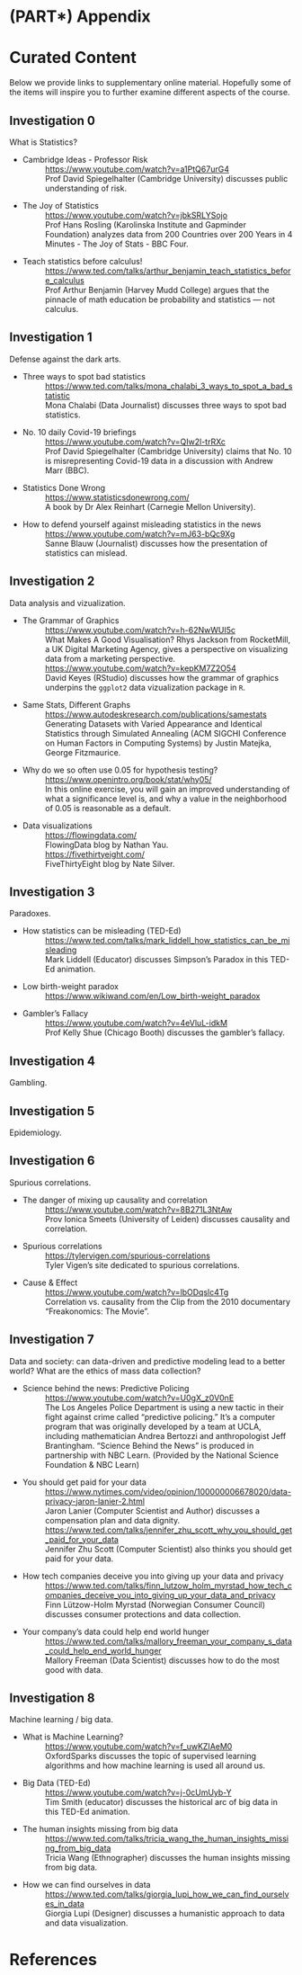 # (PART\*) Appendix {-}

# Curated Content {-}

Below we provide links to supplementary online material. Hopefully some of the items will inspire you to further examine different aspects of the course. 


## Investigation 0 {-}

What is Statistics? 

- Cambridge Ideas - Professor Risk
: [https://www.youtube.com/watch?v=a1PtQ67urG4](https://www.youtube.com/watch?v=a1PtQ67urG4) <br /> Prof David Spiegelhalter (Cambridge University) discusses public understanding of risk.

- The Joy of Statistics
: [https://www.youtube.com/watch?v=jbkSRLYSojo](https://www.youtube.com/watch?v=jbkSRLYSojo) <br /> Prof Hans Rosling (Karolinska Institute and Gapminder Foundation) analyzes data from 200 Countries over 200 Years in 4 Minutes - The Joy of Stats - BBC Four.

- Teach statistics before calculus!
: [https://www.ted.com/talks/arthur_benjamin_teach_statistics_before_calculus](https://www.ted.com/talks/arthur_benjamin_teach_statistics_before_calculus) <br /> Prof Arthur Benjamin (Harvey Mudd College) argues that the pinnacle of math education be probability and statistics --- not calculus.


## Investigation 1 {-}

Defense against the dark arts.

- Three ways to spot bad statistics 
: [https://www.ted.com/talks/mona_chalabi_3_ways_to_spot_a_bad_statistic](https://www.ted.com/talks/mona_chalabi_3_ways_to_spot_a_bad_statistic) <br /> Mona Chalabi (Data Journalist) discusses three ways to spot bad statistics.

- No. 10 daily Covid-19 briefings
: [https://www.youtube.com/watch?v=QIw2l-trRXc](https://www.youtube.com/watch?v=QIw2l-trRXc) <br /> Prof David Spiegelhalter (Cambridge University) claims that No. 10 is misrepresenting Covid-19 data in a discussion with Andrew Marr (BBC).

- Statistics Done Wrong
: [https://www.statisticsdonewrong.com/](https://www.statisticsdonewrong.com/) <br /> A book by Dr Alex Reinhart (Carnegie Mellon University).

- How to defend yourself against misleading statistics in the news 
: [https://www.youtube.com/watch?v=mJ63-bQc9Xg](https://www.youtube.com/watch?v=mJ63-bQc9Xg) <br /> Sanne Blauw (Journalist) discusses how the presentation of statistics can mislead. 


## Investigation 2 {-}

Data analysis and vizualization. 

- The Grammar of Graphics
: [https://www.youtube.com/watch?v=h-62NwWUI5c](https://www.youtube.com/watch?v=h-62NwWUI5c) <br /> What Makes A Good Visualisation? Rhys Jackson from RocketMill, a UK Digital Marketing Agency, gives a perspective on visualizing data from a marketing perspective. 
: [https://www.youtube.com/watch?v=kepKM7Z2O54](https://www.youtube.com/watch?v=kepKM7Z2O54) <br /> David Keyes (RStudio) discusses how the grammar of graphics underpins the `ggplot2` data vizualization package in `R`.

- Same Stats, Different Graphs
: [https://www.autodeskresearch.com/publications/samestats](https://www.autodeskresearch.com/publications/samestats) <br /> Generating Datasets with Varied Appearance and Identical Statistics through Simulated Annealing (ACM SIGCHI Conference on Human Factors in Computing Systems) by Justin Matejka, George Fitzmaurice.

- Why do we so often use 0.05 for hypothesis testing?
: [https://www.openintro.org/book/stat/why05/](https://www.openintro.org/book/stat/why05/) <br /> In this online exercise, you will gain an improved understanding of what a significance level is, and why a value in the neighborhood of 0.05 is reasonable as a default.

- Data visualizations
: [https://flowingdata.com/](https://flowingdata.com/) <br /> FlowingData blog by Nathan Yau.
: [https://fivethirtyeight.com/](https://fivethirtyeight.com/) <br /> FiveThirtyEight blog by Nate Silver.


## Investigation 3 {-}

Paradoxes. 

- How statistics can be misleading (TED-Ed)
: [https://www.ted.com/talks/mark_liddell_how_statistics_can_be_misleading](https://www.ted.com/talks/mark_liddell_how_statistics_can_be_misleading) <br /> Mark Liddell (Educator) discusses Simpson's Paradox in this TED-Ed animation.

- Low birth-weight paradox
: [https://www.wikiwand.com/en/Low_birth-weight_paradox](https://www.wikiwand.com/en/Low_birth-weight_paradox) 

- Gambler's Fallacy
: [https://www.youtube.com/watch?v=4eVluL-idkM](https://www.youtube.com/watch?v=4eVluL-idkM) <br /> Prof Kelly Shue (Chicago Booth) discusses the gambler's fallacy. 


## Investigation 4 {-}

Gambling.




## Investigation 5 {-}

Epidemiology. 




## Investigation 6 {-}

Spurious correlations. 

-  The danger of mixing up causality and correlation 
: [https://www.youtube.com/watch?v=8B271L3NtAw](https://www.youtube.com/watch?v=8B271L3NtAw) <br /> Prov Ionica Smeets (University of Leiden) discusses causality and correlation.

-  Spurious correlations
: [https://tylervigen.com/spurious-correlations](https://tylervigen.com/spurious-correlations) <br /> Tyler Vigen's site dedicated to spurious correlations. 

-  Cause & Effect
: [https://www.youtube.com/watch?v=lbODqslc4Tg](https://www.youtube.com/watch?v=lbODqslc4Tg) <br /> Correlation vs. causality from the Clip from the 2010 documentary "Freakonomics: The Movie".


## Investigation 7 {-}

Data and society: can data-driven and predictive modeling lead to a better world? What are the ethics of mass data collection?

- Science behind the news: Predictive Policing
: [https://www.youtube.com/watch?v=U0gX_z0V0nE](https://www.youtube.com/watch?v=U0gX_z0V0nE) <br /> The Los Angeles Police Department is using a new tactic in their fight against crime called "predictive policing." It's a computer program that was originally developed by a team at UCLA, including mathematician Andrea Bertozzi and anthropologist Jeff Brantingham. "Science Behind the News" is produced in partnership with NBC Learn. (Provided by the National Science Foundation & NBC Learn)

- You should get paid for your data
: [https://www.nytimes.com/video/opinion/100000006678020/data-privacy-jaron-lanier-2.html](https://www.nytimes.com/video/opinion/100000006678020/data-privacy-jaron-lanier-2.html) <br /> Jaron Lanier (Computer Scientist and Author) discusses a compensation plan and data dignity. 
: [https://www.ted.com/talks/jennifer_zhu_scott_why_you_should_get_paid_for_your_data](https://www.ted.com/talks/jennifer_zhu_scott_why_you_should_get_paid_for_your_data) <br /> Jennifer Zhu Scott (Computer Scientist) also thinks you should get paid for your data. 

- How tech companies deceive you into giving up your data and privacy
: [https://www.ted.com/talks/finn_lutzow_holm_myrstad_how_tech_companies_deceive_you_into_giving_up_your_data_and_privacy](https://www.ted.com/talks/finn_lutzow_holm_myrstad_how_tech_companies_deceive_you_into_giving_up_your_data_and_privacy) <br /> Finn Lützow-Holm Myrstad (Norwegian Consumer Council) discusses consumer protections and data collection. 

- Your company's data could help end world hunger
: [https://www.ted.com/talks/mallory_freeman_your_company_s_data_could_help_end_world_hunger](https://www.ted.com/talks/mallory_freeman_your_company_s_data_could_help_end_world_hunger) <br /> Mallory Freeman (Data Scientist) discusses how to do the most good with data. 


## Investigation 8 {-}

Machine learning / big data.

- What is Machine Learning? 
: [https://www.youtube.com/watch?v=f_uwKZIAeM0](https://www.youtube.com/watch?v=f_uwKZIAeM0) <br /> OxfordSparks discusses the topic of supervised learning algorithms and how machine learning is used all around us.  

- Big Data (TED-Ed)
: [https://www.youtube.com/watch?v=j-0cUmUyb-Y](https://www.youtube.com/watch?v=j-0cUmUyb-Y) <br /> Tim Smith (educator) discusses the historical arc of big data in this TED-Ed animation. 

- The human insights missing from big data
: [https://www.ted.com/talks/tricia_wang_the_human_insights_missing_from_big_data](https://www.ted.com/talks/tricia_wang_the_human_insights_missing_from_big_data) <br /> Tricia Wang (Ethnographer) discusses the human insights missing from big data. 

- How we can find ourselves in data
: [https://www.ted.com/talks/giorgia_lupi_how_we_can_find_ourselves_in_data](https://www.ted.com/talks/giorgia_lupi_how_we_can_find_ourselves_in_data) <br /> Giorgia Lupi (Designer) discusses a humanistic approach to data and data visualization. 



# References {-}